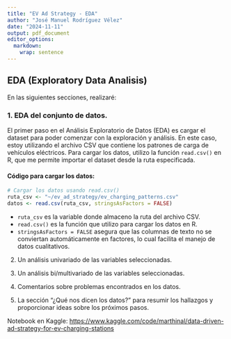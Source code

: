 ```yaml
---
title: "EV Ad Strategy - EDA"
author: "José Manuel Rodríguez Vélez"
date: "2024-11-11"
output: pdf_document
editor_options: 
  markdown: 
    wrap: sentence
---
```


## EDA (Exploratory Data Analisis)

En las siguientes secciones, realizaré:

### 1. EDA del conjunto de datos.

El primer paso en el Análisis Exploratorio de Datos (EDA) es cargar el dataset para poder comenzar con la exploración y análisis.
En este caso, estoy utilizando el archivo CSV que contiene los patrones de carga de vehículos eléctricos.
Para cargar los datos, utilizo la función `read.csv()` en R, que me permite importar el dataset desde la ruta especificada.

#### Código para cargar los datos:

``` r
# Cargar los datos usando read.csv()
ruta_csv <- "~/ev_ad_strategy/ev_charging_patterns.csv"
datos <- read.csv(ruta_csv, stringsAsFactors = FALSE)
```

-   `ruta_csv` es la variable donde almaceno la ruta del archivo CSV.
-   `read.csv()` es la función que utilizo para cargar los datos en R.
-   `stringsAsFactors = FALSE` asegura que las columnas de texto no se conviertan automáticamente en factores, lo cual facilita el manejo de datos cualitativos.

2.  Un análisis univariado de las variables seleccionadas.

3.  Un análisis bi/multivariado de las variables seleccionadas.

4.  Comentarios sobre problemas encontrados en los datos.

5.  La sección “¿Qué nos dicen los datos?”
    para resumir los hallazgos y proporcionar ideas sobre los próximos pasos.

Notebook en Kaggle: <https://www.kaggle.com/code/marthinal/data-driven-ad-strategy-for-ev-charging-stations>
